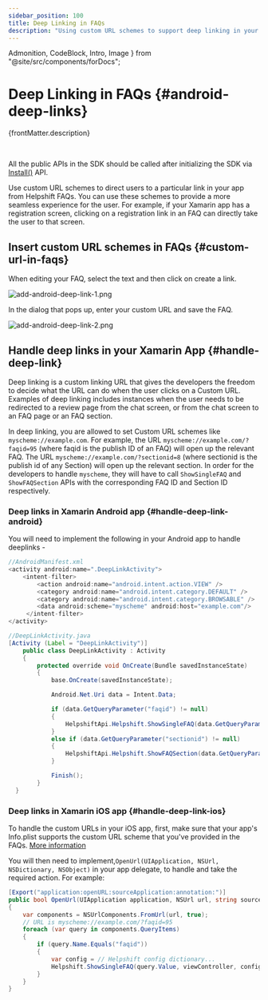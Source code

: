 ```yaml
---
sidebar_position: 100
title: Deep Linking in FAQs
description: "Using custom URL schemes to support deep linking in your app."
---
```


  Admonition,
  CodeBlock,
  Intro,
  Image
} from "@site/src/components/forDocs";

# Deep Linking in FAQs {#android-deep-links}

<Intro>{frontMatter.description}</Intro>

<br/>
<Admonition type="info" title="Note">

All the public APIs in the SDK should be called after initializing the SDK via [Install()](/sdkx-xamarin/getting-started#initialize) API.

</Admonition>

Use custom URL schemes to direct users to a particular link in your app from Helpshift FAQs.
You can use these schemes to provide a more seamless experience for the user.
For example, if your Xamarin app has a registration screen, clicking on a registration link in an FAQ can directly take the user to that screen.

## Insert custom URL schemes in FAQs {#custom-url-in-faqs}

When editing your FAQ, select the text and then click on create a link.

<Image
  src="/static/books/android/add-android-deep-link-1.png"
  width="half"
  alt="add-android-deep-link-1.png"/>

In the dialog that pops up, enter your custom URL and save the FAQ.

<Image
  src="/static/books/android/add-android-deep-link-2.png"
  width="half"
  alt="add-android-deep-link-2.png"/>

## Handle deep links in your Xamarin App {#handle-deep-link}

Deep linking is a custom linking URL that gives the developers the freedom to decide what the URL can do when the user clicks on a Custom
URL. 
Examples of deep linking includes instances when the user needs to be redirected to a review page from the chat screen, or from the chat screen to an FAQ page or an FAQ section.

In deep linking, you are allowed to set Custom URL schemes like `myscheme://example.com`.
For example, the URL `myscheme://example.com/?faqid=95` (where faqid is the publish ID of an FAQ) will open up the relevant FAQ.
The URL `myscheme://example.com/?sectionid=8` (where sectionid is the publish id of any Section) will open up the relevant section.
In order for the developers to handle `myscheme`, they will have to call `ShowSingleFAQ` and `ShowFAQSection` APIs with the corresponding FAQ ID and Section ID respectively.

### Deep links in Xamarin Android app {#handle-deep-link-android}

You will need to implement the following in your Android app to handle deeplinks -

```java
//AndroidManifest.xml
<activity android:name=".DeepLinkActivity">
    <intent-filter>
        <action android:name="android.intent.action.VIEW" />
        <category android:name="android.intent.category.DEFAULT" />
        <category android:name="android.intent.category.BROWSABLE" />
        <data android:scheme="myscheme" android:host="example.com"/>
     </intent-filter>
</activity>
```

```java
//DeepLinkActivity.java
[Activity (Label = "DeepLinkActivity")]			
	public class DeepLinkActivity : Activity
	{
        protected override void OnCreate(Bundle savedInstanceState)
        {
            base.OnCreate(savedInstanceState);

            Android.Net.Uri data = Intent.Data;

            if (data.GetQueryParameter("faqid") != null)
            {
                HelpshiftApi.Helpshift.ShowSingleFAQ(data.GetQueryParameter("faqid"), this, null);
            }
            else if (data.GetQueryParameter("sectionid") != null)
            {
                HelpshiftApi.Helpshift.ShowFAQSection(data.GetQueryParameter("sectionid"), this, null);
            }

            Finish();
        }
  }
```

### Deep links in Xamarin iOS app {#handle-deep-link-ios}

To handle the custom URLs in your iOS app, first, make sure that your app's Info.plist supports the custom URL scheme that you've provided in the FAQs. [More information](https://developer.apple.com/documentation/xcode/defining-a-custom-url-scheme-for-your-app)

You will then need to implement,`OpenUrl(UIApplication, NSUrl, NSDictionary, NSObject)` in your app delegate, to handle and take the required action. For example:

```csharp
[Export("application:openURL:sourceApplication:annotation:")]
public bool OpenUrl(UIApplication application, NSUrl url, string sourceApplication, NSObject annotation)
{
    var components = NSUrlComponents.FromUrl(url, true);
    // URL is myscheme://example.com/?faqid=95
    foreach (var query in components.QueryItems)
    {
        if (query.Name.Equals("faqid"))
        {
            var config = // Helpshift config dictionary...
            Helpshift.ShowSingleFAQ(query.Value, viewController, config);
        }
    }
}
```

